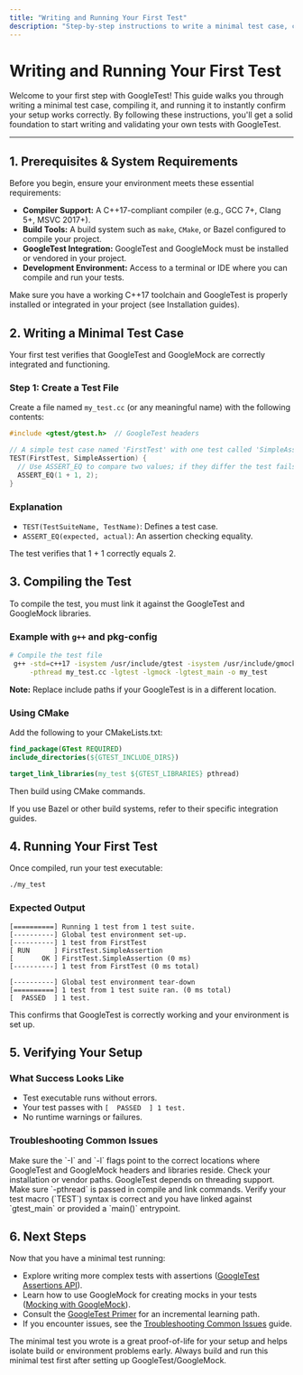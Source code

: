 ```yaml
---
title: "Writing and Running Your First Test"
description: "Step-by-step instructions to write a minimal test case, compile it, and run it using GoogleTest. By following this guide, users gain instant confirmation that their setup is functional."
---
```


# Writing and Running Your First Test

Welcome to your first step with GoogleTest! This guide walks you through writing a minimal test case, compiling it, and running it to instantly confirm your setup works correctly. By following these instructions, you'll get a solid foundation to start writing and validating your own tests with GoogleTest.

---

## 1. Prerequisites & System Requirements

Before you begin, ensure your environment meets these essential requirements:

- **Compiler Support:** A C++17-compliant compiler (e.g., GCC 7+, Clang 5+, MSVC 2017+).
- **Build Tools:** A build system such as `make`, `CMake`, or Bazel configured to compile your project.
- **GoogleTest Integration:** GoogleTest and GoogleMock must be installed or vendored in your project.
- **Development Environment:** Access to a terminal or IDE where you can compile and run your tests.

<Check>
Make sure you have a working C++17 toolchain and GoogleTest is properly installed or integrated in your project (see Installation guides).
</Check>

## 2. Writing a Minimal Test Case

Your first test verifies that GoogleTest and GoogleMock are correctly integrated and functioning.

### Step 1: Create a Test File

Create a file named `my_test.cc` (or any meaningful name) with the following contents:

```cpp
#include <gtest/gtest.h>  // GoogleTest headers

// A simple test case named 'FirstTest' with one test called 'SimpleAssertion'.
TEST(FirstTest, SimpleAssertion) {
  // Use ASSERT_EQ to compare two values; if they differ the test fails.
  ASSERT_EQ(1 + 1, 2);
}
```

### Explanation
- `TEST(TestSuiteName, TestName)`: Defines a test case.
- `ASSERT_EQ(expected, actual)`: An assertion checking equality.

The test verifies that 1 + 1 correctly equals 2.

## 3. Compiling the Test

To compile the test, you must link it against the GoogleTest and GoogleMock libraries.

### Example with `g++` and pkg-config

```bash
# Compile the test file
 g++ -std=c++17 -isystem /usr/include/gtest -isystem /usr/include/gmock \
     -pthread my_test.cc -lgtest -lgmock -lgtest_main -o my_test
```

**Note:** Replace include paths if your GoogleTest is in a different location.

### Using CMake

Add the following to your CMakeLists.txt:

```cmake
find_package(GTest REQUIRED)
include_directories(${GTEST_INCLUDE_DIRS})

target_link_libraries(my_test ${GTEST_LIBRARIES} pthread)
```

Then build using CMake commands.

<Info>
If you use Bazel or other build systems, refer to their specific integration guides.
</Info>

## 4. Running Your First Test

Once compiled, run your test executable:

```bash
./my_test
```

### Expected Output

```text
[==========] Running 1 test from 1 test suite.
[----------] Global test environment set-up.
[----------] 1 test from FirstTest
[ RUN      ] FirstTest.SimpleAssertion
[       OK ] FirstTest.SimpleAssertion (0 ms)
[----------] 1 test from FirstTest (0 ms total)

[----------] Global test environment tear-down
[==========] 1 test from 1 test suite ran. (0 ms total)
[  PASSED  ] 1 test.
```

This confirms that GoogleTest is correctly working and your environment is set up.

## 5. Verifying Your Setup

### What Success Looks Like

- Test executable runs without errors.
- Your test passes with `[  PASSED  ] 1 test.`
- No runtime warnings or failures.

### Troubleshooting Common Issues

<AccordionGroup title="Troubleshooting Common Issues">
<Accordion title="Compilation errors related to gtest/gmock includes or libraries">
Make sure the `-I` and `-l` flags point to the correct locations where GoogleTest and GoogleMock headers and libraries reside. Check your installation or vendor paths.
</Accordion>
<Accordion title="Linker errors regarding pthread or stdc++">
GoogleTest depends on threading support. Make sure `-pthread` is passed in compile and link commands.
</Accordion>
<Accordion title="Test executable runs but no tests are discovered">
Verify your test macro (`TEST`) syntax is correct and you have linked against `gtest_main` or provided a `main()` entrypoint.
</Accordion>
</AccordionGroup>

## 6. Next Steps

Now that you have a minimal test running:

- Explore writing more complex tests with assertions ([GoogleTest Assertions API](../api-reference/core-testing-apis/assertions-api)).
- Learn how to use GoogleMock for creating mocks in your tests ([Mocking with GoogleMock](../guides/core-testing-workflows/mocking-with-googlemock)).
- Consult the [GoogleTest Primer](../getting-started/first-test-and-validation/quickstart-primer.md) for an incremental learning path.
- If you encounter issues, see the [Troubleshooting Common Issues](../getting-started/first-test-and-validation/troubleshooting.md) guide.

<Note>
The minimal test you wrote is a great proof-of-life for your setup and helps isolate build or environment problems early.
Always build and run this minimal test first after setting up GoogleTest/GoogleMock.
</Note>